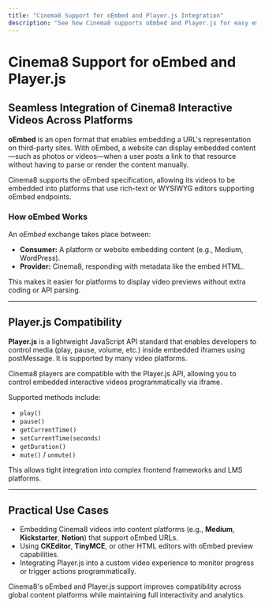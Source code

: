 ```yaml
---
title: "Cinema8 Support for oEmbed and Player.js Integration"
description: "See how Cinema8 supports oEmbed and Player.js for easy embedding and playback control across different platforms. Visit Cinema8."
---
```



# Cinema8 Support for oEmbed and Player.js

## Seamless Integration of Cinema8 Interactive Videos Across Platforms

**oEmbed** is an open format that enables embedding a URL's representation on third-party sites. With oEmbed, a website can display embedded content—such as photos or videos—when a user posts a link to that resource without having to parse or render the content manually.

<Callout type="info">
Cinema8 supports the oEmbed specification, allowing its videos to be embedded into platforms that use rich-text or WYSIWYG editors supporting oEmbed endpoints.
</Callout>

### How oEmbed Works

An *oEmbed* exchange takes place between:

- **Consumer:** A platform or website embedding content (e.g., Medium, WordPress).
- **Provider:** Cinema8, responding with metadata like the embed HTML.

This makes it easier for platforms to display video previews without extra coding or API parsing.

---

## Player.js Compatibility

**Player.js** is a lightweight JavaScript API standard that enables developers to control media (play, pause, volume, etc.) inside embedded iframes using postMessage. It is supported by many video platforms.

<Callout type="info">
Cinema8 players are compatible with the Player.js API, allowing you to control embedded interactive videos programmatically via iframe.
</Callout>

Supported methods include:

- `play()`
- `pause()`
- `getCurrentTime()`
- `setCurrentTime(seconds)`
- `getDuration()`
- `mute()` / `unmute()`

This allows tight integration into complex frontend frameworks and LMS platforms.

---

## Practical Use Cases

- Embedding Cinema8 videos into content platforms (e.g., **Medium**, **Kickstarter**, **Notion**) that support oEmbed URLs.
- Using **CKEditor**, **TinyMCE**, or other HTML editors with oEmbed preview capabilities.
- Integrating Player.js into a custom video experience to monitor progress or trigger actions programmatically.

<Callout type="important">
Cinema8's oEmbed and Player.js support improves compatibility across global content platforms while maintaining full interactivity and analytics.
</Callout>
